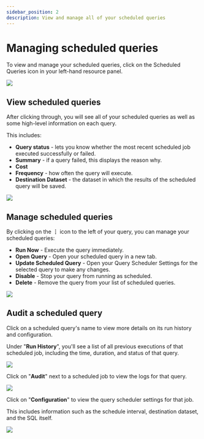 ```yaml
---
sidebar_position: 2
description: View and manage all of your scheduled queries
---
```


# Managing scheduled queries

To view and manage your scheduled queries, click on the Scheduled Queries icon in your left-hand resource panel.

![](../../../static/img/superquery/image-80.png)

## View scheduled queries

After clicking through, you will see all of your scheduled queries as well as some high-level information on each query.

This includes:

* **Query status** - lets you know whether the most recent scheduled job executed successfully or failed.
* **Summary** - if a query failed, this displays the reason why.
* **Cost**
* **Frequency** - how often the query will execute.
* **Destination Dataset** - the dataset in which the results of the scheduled query will be saved.

![](../../../static/img/superquery/image-82.png)

## Manage scheduled queries

By clicking on the **&vellip;** icon to the left of your query, you can manage your scheduled queries:

* **Run Now** - Execute the query immediately.
* **Open Query** - Open your scheduled query in a new tab.
* **Update Scheduled Query** - Open your Query Scheduler Settings for the selected query to make any changes.
* **Disable** - Stop your query from running as scheduled.
* **Delete** - Remove the query from your list of scheduled queries.

![](../../../static/img/superquery/17.19.43.gif)

## Audit a scheduled query

Click on a scheduled query's name to view more details on its run history and configuration.

Under "**Run History**", you'll see a list of all previous executions of that scheduled job, including the time, duration, and status of that query.

![](../../../static/img/superquery/17.33.30-1.gif)

Click on "**Audit**" next to a scheduled job to view the logs for that query.

![](../../../static/img/superquery/image-83.png)

Click on "**Configuration**" to view the query scheduler settings for that job.

This includes information such as the schedule interval, destination dataset, and the SQL itself.

![](../../../static/img/superquery/image-84.png)
